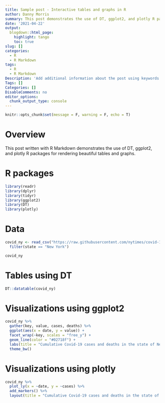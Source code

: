 ```yaml
---
title: Sample post - Interactive tables and graphs in R
author: Danny Morris
summary: This post demonstrates the use of DT, ggplot2, and plotly R packages for rendering beautiful tables and graphs in an R Markdown document.
date: '2021-04-22'
output:
  blogdown::html_page:
    highlight: tango
    toc: true
slug: []
categories:
  - R
  - R Markdown
tags:
  - R
  - R Markdown
Description: 'Add additional information about the post using keywords to improve SEO'
Tags: []
Categories: []
DisableComments: no
editor_options: 
  chunk_output_type: console
---
```


```r
knitr::opts_chunk$set(message = F, warning = F, echo = T)
```

# Overview

This post written with R Markdown demonstrates the use of DT, ggplot2, and plotly R packages for rendering beautiful tables and graphs.

# R packages

```r
library(readr)
library(dplyr)
library(tidyr)
library(ggplot2)
library(DT)
library(plotly)
```

# Data

```r
covid_ny <- read_csv("https://raw.githubusercontent.com/nytimes/covid-19-data/master/us-states.csv") %>%
  filter(state == "New York")

covid_ny
```

# Tables using DT

```r
DT::datatable(covid_ny)
```

# Visualizations using ggplot2 

```r
covid_ny %>%
  gather(key, value, cases, deaths) %>%
  ggplot(aes(x = date, y = value)) +
  facet_wrap(~key, scales = "free_y") +
  geom_line(color = "#02718f") +
  labs(title = "Cumulative Covid-19 cases and deaths in the state of New York, USA") +
  theme_bw()
```

# Visualizations using plotly

```r
covid_ny %>%
  plot_ly(x = ~date, y = ~cases) %>%
  add_markers() %>%
  layout(title = "Cumulative Covid-19 cases and deaths in the state of New York, USA")
```
